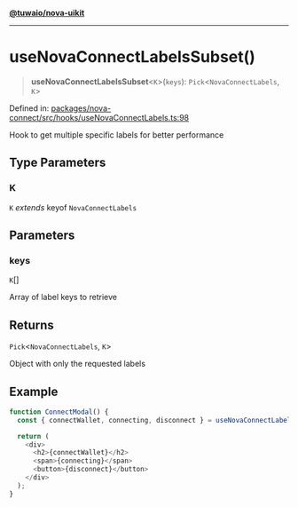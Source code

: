 [**@tuwaio/nova-uikit**](../../../../README.md)

***

# useNovaConnectLabelsSubset()

> **useNovaConnectLabelsSubset**\<`K`\>(`keys`): `Pick`\<`NovaConnectLabels`, `K`\>

Defined in: [packages/nova-connect/src/hooks/useNovaConnectLabels.ts:98](https://github.com/TuwaIO/nova-uikit/blob/2ae3a349604a64908af94ae1f3372a75a95a5510/packages/nova-connect/src/hooks/useNovaConnectLabels.ts#L98)

Hook to get multiple specific labels for better performance

## Type Parameters

### K

`K` *extends* keyof `NovaConnectLabels`

## Parameters

### keys

`K`[]

Array of label keys to retrieve

## Returns

`Pick`\<`NovaConnectLabels`, `K`\>

Object with only the requested labels

## Example

```typescript
function ConnectModal() {
  const { connectWallet, connecting, disconnect } = useNovaConnectLabelsSubset(['connectWallet', 'connecting', 'disconnect']);

  return (
    <div>
      <h2>{connectWallet}</h2>
      <span>{connecting}</span>
      <button>{disconnect}</button>
    </div>
  );
}
```
